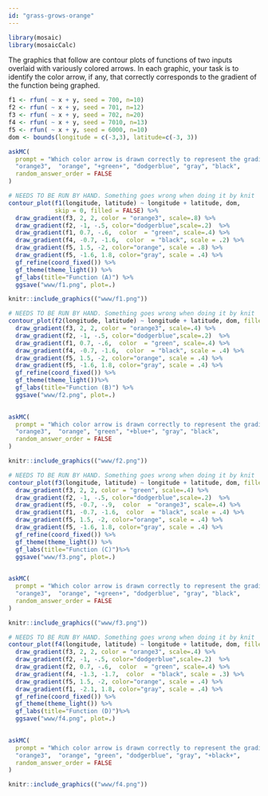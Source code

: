 ```yaml
---
id: "grass-grows-orange"
---
```


```r

library(mosaic)
library(mosaicCalc)
```

The graphics that follow are contour plots of functions of two inputs overlaid with variously colored arrows. In each graphic, your task is to identify the color arrow, if any, that correctly corresponds to the gradient of the function being graphed. 

```r
f1 <- rfun( ~ x + y, seed = 700, n=10)
f2 <- rfun( ~ x + y, seed = 701, n=12)
f3 <- rfun( ~ x + y, seed = 702, n=20)
f4 <- rfun( ~ x + y, seed = 7010, n=13)
f5 <- rfun( ~ x + y, seed = 6000, n=10)
dom <- bounds(longitude = c(-3,3), latitude=c(-3, 3))
```


```r
askMC(
  prompt = "Which color arrow is drawn correctly to represent the gradient at that point of function (A)?",
  "orange3",  "orange", "+green+", "dodgerblue", "gray", "black",
  random_answer_order = FALSE
)
```


```r
# NEEDS TO BE RUN BY HAND. Something goes wrong when doing it by knit
contour_plot(f1(longitude, latitude) ~ longitude + latitude, dom, 
             skip = 0, filled = FALSE) %>%
  draw_gradient(f3, 2, 2, color = "orange3", scale=.8) %>%
  draw_gradient(f2, -1, -.5, color="dodgerblue",scale=.2)  %>%
  draw_gradient(f1, 0.7, -.6,  color  = "green", scale=.4) %>%
  draw_gradient(f4, -0.7, -1.6,  color  = "black", scale = .2) %>%
  draw_gradient(f5, 1.5, -2, color="orange", scale = .8) %>%
  draw_gradient(f5, -1.6, 1.8, color="gray", scale = .4) %>%
  gf_refine(coord_fixed()) %>%
  gf_theme(theme_light()) %>%
  gf_labs(title="Function (A)") %>%
  ggsave("www/f1.png", plot=.)
```

```r
knitr::include_graphics(("www/f1.png"))
```

```r
# NEEDS TO BE RUN BY HAND. Something goes wrong when doing it by knit
contour_plot(f2(longitude, latitude) ~ longitude + latitude, dom, filled = FALSE) %>%
  draw_gradient(f3, 2, 2, color = "orange3", scale=.4) %>%
  draw_gradient(f2, -1, -.5, color="dodgerblue",scale=.2)  %>%
  draw_gradient(f1, 0.7, -.6,  color  = "green", scale=.4) %>%
  draw_gradient(f4, -0.7, -1.6,  color  = "black", scale = .4) %>%
  draw_gradient(f5, 1.5, -2, color="orange", scale = .4) %>%
  draw_gradient(f5, -1.6, 1.8, color="gray", scale = .4) %>%
  gf_refine(coord_fixed()) %>%
  gf_theme(theme_light())%>%
  gf_labs(title="Function (B)") %>%
  ggsave("www/f2.png", plot=.)
  
```
```r
askMC(
  prompt = "Which color arrow is drawn correctly to represent the gradient at that point of function (B)?",
  "orange3",  "orange", "green", "+blue+", "gray", "black",
  random_answer_order = FALSE
)
```


```r
knitr::include_graphics(("www/f2.png"))
```




```r
# NEEDS TO BE RUN BY HAND. Something goes wrong when doing it by knit
contour_plot(f3(longitude, latitude) ~ longitude + latitude, dom, filled = FALSE) %>%
  draw_gradient(f3, 2, 2, color = "green", scale=.4) %>%
  draw_gradient(f2, -1, -.5, color="dodgerblue",scale=.2)  %>%
  draw_gradient(f5, -0.7, -.9,  color  = "orange3", scale=.4) %>%
  draw_gradient(f1, -0.7, -1.6,  color  = "black", scale = .4) %>%
  draw_gradient(f5, 1.5, -2, color="orange", scale = .4) %>%
  draw_gradient(f5, -1.6, 1.8, color="gray", scale = .4) %>%
  gf_refine(coord_fixed()) %>%
  gf_theme(theme_light()) %>%
  gf_labs(title="Function (C)")%>%
  ggsave("www/f3.png", plot=.)
  
```

```r
askMC(
  prompt = "Which color arrow is drawn correctly to represent the gradient at that point of function (C)?",
  "orange3",  "orange", "+green+", "dodgerblue", "gray", "black",
  random_answer_order = FALSE
)
```


```r
knitr::include_graphics(("www/f3.png"))
```

```r
# NEEDS TO BE RUN BY HAND. Something goes wrong when doing it by knit
contour_plot(f4(longitude, latitude) ~ longitude + latitude, dom, filled = FALSE) %>%
  draw_gradient(f3, 2, 2, color = "orange3", scale=.4) %>%
  draw_gradient(f2, -1, -.5, color="dodgerblue",scale=.2)  %>%
  draw_gradient(f2, 0.7, -.6,  color  = "green", scale=.4) %>%
  draw_gradient(f4, -1.3, -1.7,  color  = "black", scale = .3) %>%
  draw_gradient(f5, 1.5, -2, color="orange", scale = .4) %>%
  draw_gradient(f1, -2.1, 1.8, color="gray", scale = .4) %>%
  gf_refine(coord_fixed()) %>%
  gf_theme(theme_light()) %>%
  gf_labs(title="Function (D)")%>%
  ggsave("www/f4.png", plot=.)
  
```
```r
askMC(
  prompt = "Which color arrow is drawn correctly to represent the gradient at that point of function (D)?",
  "orange3",  "orange", "green", "dodgerblue", "gray", "+black+",
  random_answer_order = FALSE
)
```


```r
knitr::include_graphics(("www/f4.png"))
```

